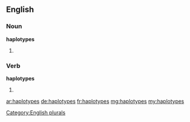 ==English==

===Noun===
'''haplotypes'''

# {{plural of|haplotype}}

[[Category:English plurals]]

===Verb===
'''haplotypes'''

# {{en-third-person singular of|haplotype}}

[[ar:haplotypes]]
[[de:haplotypes]]
[[fr:haplotypes]]
[[mg:haplotypes]]
[[my:haplotypes]]